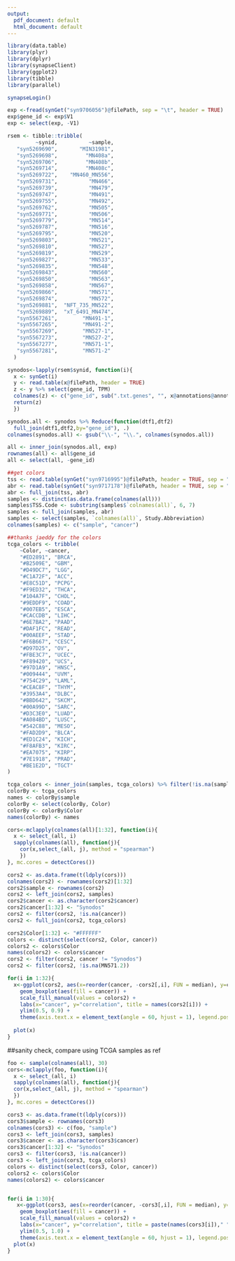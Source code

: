 ```yaml
---
output:
  pdf_document: default
  html_document: default
---
```


```r
library(data.table)
library(plyr)
library(dplyr)
library(synapseClient)
library(ggplot2)
library(tibble)
library(parallel)

synapseLogin()

exp <-fread(synGet("syn9706056")@filePath, sep = "\t", header = TRUE)
exp$gene_id <- exp$V1
exp <- select(exp, -V1)

rsem <- tibble::tribble(
         ~synid,          ~sample,
   "syn5269690",       "MIN31981",
   "syn5269698",         "MN408a",
   "syn5269706",         "MN408b",
   "syn5269714",         "MN408c",
   "syn5269722",    "MN460_MN556",
   "syn5269731",          "MN466",
   "syn5269739",          "MN479",
   "syn5269747",          "MN491",
   "syn5269755",          "MN492",
   "syn5269762",          "MN505",
   "syn5269771",          "MN506",
   "syn5269779",          "MN514",
   "syn5269787",          "MN516",
   "syn5269795",          "MN520",
   "syn5269803",          "MN521",
   "syn5269810",          "MN527",
   "syn5269819",          "MN529",
   "syn5269827",          "MN533",
   "syn5269835",          "MN548",
   "syn5269843",          "MN560",
   "syn5269850",          "MN563",
   "syn5269858",          "MN567",
   "syn5269866",          "MN571",
   "syn5269874",          "MN572",
   "syn5269881",  "NFT_735_MN522",
   "syn5269889",  "xT_6491_MN474",
   "syn5567261",        "MN491-1",
   "syn5567265",        "MN491-2",
   "syn5567269",        "MN527-1",
   "syn5567273",        "MN527-2",
   "syn5567277",        "MN571-1",
   "syn5567281",        "MN571-2"
  )

```


```r
synodos<-lapply(rsem$synid, function(i){
  x <- synGet(i)
  y <- read.table(x@filePath, header = TRUE)
  z <- y %>% select(gene_id, TPM)
  colnames(z) <- c("gene_id", sub(".txt.genes", "", x@annotations@annotations@stringAnnotations$specimenID))
  return(z)
  })

synodos.all <- synodos %>% Reduce(function(dtf1,dtf2)
  full_join(dtf1,dtf2,by="gene_id"), .)
colnames(synodos.all) <- gsub("\\-", "\\.", colnames(synodos.all))

all <- inner_join(synodos.all, exp)
rownames(all) <- all$gene_id
all <- select(all, -gene_id)
```


```r
##get colors
tss <- read.table(synGet("syn9716995")@filePath, header = TRUE, sep = "\t", comment.char = "", quote = "")
abr <- read.table(synGet("syn9717178")@filePath, header = TRUE, sep = "\t", comment.char = "", quote = "")
abr <- full_join(tss, abr)
samples <- distinct(as.data.frame(colnames(all)))
samples$TSS.Code <- substring(samples$`colnames(all)`, 6, 7)
samples <- full_join(samples, abr)
samples <- select(samples, `colnames(all)`, Study.Abbreviation)
colnames(samples) <- c("sample", "cancer")

##thanks jaeddy for the colors
tcga_colors <- tribble(
    ~Color, ~cancer,
    "#ED2891", "BRCA",
    "#B2509E", "GBM",
    "#D49DC7", "LGG",
    "#C1A72F", "ACC",
    "#E8C51D", "PCPG",
    "#F9ED32", "THCA",
    "#104A7F", "CHOL",
    "#9EDDF9", "COAD",
    "#007EB5", "ESCA",
    "#CACCDB", "LIHC",
    "#6E7BA2", "PAAD",
    "#DAF1FC", "READ",
    "#00AEEF", "STAD",
    "#F6B667", "CESC",
    "#D97D25", "OV",
    "#FBE3C7", "UCEC",
    "#F89420", "UCS",
    "#97D1A9", "HNSC",
    "#009444", "UVM",
    "#754C29", "LAML",
    "#CEAC8F", "THYM",
    "#3953A4", "DLBC",
    "#BBD642", "SKCM",
    "#00A99D", "SARC",
    "#D3C3E0", "LUAD",
    "#A084BD", "LUSC",
    "#542C88", "MESO",
    "#FAD2D9", "BLCA",
    "#ED1C24", "KICH",
    "#F8AFB3", "KIRC",
    "#EA7075", "KIRP",
    "#7E1918", "PRAD",
    "#BE1E2D", "TGCT"
)

tcga_colors <- inner_join(samples, tcga_colors) %>% filter(!is.na(sample))
colorBy <- tcga_colors 
names <- colorBy$sample
colorBy <- select(colorBy, Color)
colorBy <- colorBy$Color
names(colorBy) <- names
```

```r
cors<-mclapply(colnames(all)[1:32], function(i){
  x <- select_(all, i) 
  sapply(colnames(all), function(j){
    cor(x,select_(all, j), method = "spearman")
    })
}, mc.cores = detectCores())

cors2 <- as.data.frame(t(ldply(cors)))
colnames(cors2) <- rownames(cors2)[1:32]
cors2$sample <- rownames(cors2)
cors2 <- left_join(cors2, samples)
cors2$cancer <- as.character(cors2$cancer)
cors2$cancer[1:32] <- "Synodos"
cors2 <- filter(cors2, !is.na(cancer))
cors2 <- full_join(cors2, tcga_colors)

cors2$Color[1:32] <- "#FFFFFF"
colors <- distinct(select(cors2, Color, cancer))
colors2 <- colors$Color
names(colors2) <- colors$cancer
cors2 <- filter(cors2, cancer != "Synodos")
cors2 <- filter(cors2, !is.na(MN571.2))
```

```r
for(i in 1:32){
  x<-ggplot(cors2, aes(x=reorder(cancer, -cors2[,i], FUN = median), y=cors2[,i])) +
    geom_boxplot(aes(fill = cancer)) + 
    scale_fill_manual(values = colors2) +
    labs(x="cancer", y="correlation", title = names(cors2[i])) +
    ylim(0.5, 0.9) +
    theme(axis.text.x = element_text(angle = 60, hjust = 1), legend.position = "none")
  
  plot(x)
}
```

##sanity check, compare using TCGA samples as ref 
```r
foo <- sample(colnames(all), 30)
cors<-mclapply(foo, function(i){
  x <- select_(all, i) 
  sapply(colnames(all), function(j){
  cor(x,select_(all, j), method = "spearman")
  })
}, mc.cores = detectCores())

cors3 <- as.data.frame(t(ldply(cors)))
cors3$sample <- rownames(cors3)
colnames(cors3) <- c(foo, "sample")
cors3 <- left_join(cors3, samples)
cors3$cancer <- as.character(cors3$cancer)
cors3$cancer[1:32] <- "Synodos"
cors3 <- filter(cors3, !is.na(cancer))
cors3 <- left_join(cors3, tcga_colors)
colors <- distinct(select(cors3, Color, cancer))
colors2 <- colors$Color
names(colors2) <- colors$cancer


for(i in 1:30){
   x<-ggplot(cors3, aes(x=reorder(cancer, -cors3[,i], FUN = median), y=cors3[,i])) +
    geom_boxplot(aes(fill = cancer)) + 
    scale_fill_manual(values = colors2) +
    labs(x="cancer", y="correlation", title = paste(names(cors3[i])," ",tcga_colors$cancer[tcga_colors$sample==names(cors3[i])])) +
    ylim(0.5, 1.0) +
    theme(axis.text.x = element_text(angle = 60, hjust = 1), legend.position = "none")
  plot(x)
}

```

